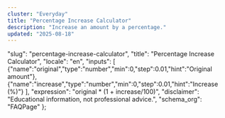 ```yaml
---
cluster: "Everyday"
title: "Percentage Increase Calculator"
description: "Increase an amount by a percentage."
updated: "2025-08-18"
---
```



  "slug": "percentage-increase-calculator",
  "title": "Percentage Increase Calculator",
  "locale": "en",
  "inputs": [
    {"name":"original","type":"number","min":0,"step":0.01,"hint":"Original amount"},
    {"name":"increase","type":"number","min":0,"step":0.01,"hint":"Increase (%)"}
  ],
  "expression": "original * (1 + increase/100)",
  "disclaimer": "Educational information, not professional advice.",
  "schema_org": "FAQPage"
};

<BaseLayout title={schema.title} description={schema.description}>
  <Calculator schema={/* removed undefined var: schema */} />
</BaseLayout>
